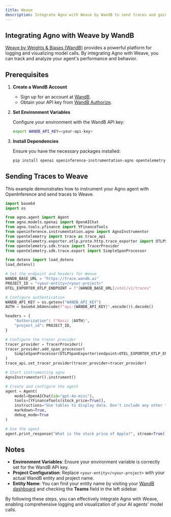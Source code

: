 ```yaml
---
title: Weave
description: Integrate Agno with Weave by WandB to send traces and gain insights into your agent's performance.
---
```


## Integrating Agno with Weave by WandB

[Weave by Weights & Biases (WandB)](https://weave-docs.wandb.ai/) provides a powerful platform for logging and visualizing model calls. By integrating Agno with Weave, you can track and analyze your agent's performance and behavior.

## Prerequisites

1. **Create a WandB Account**

   - Sign up for an account at [WandB](https://wandb.ai).
   - Obtain your API key from [WandB Authorize](https://wandb.ai/authorize).

2. **Set Environment Variables**

   Configure your environment with the WandB API key:

   ```bash
   export WANDB_API_KEY=<your-api-key>
   ```

3. **Install Dependencies**

   Ensure you have the necessary packages installed:

   ```bash
   pip install openai openinference-instrumentation-agno opentelemetry-sdk opentelemetry-exporter-otlp-proto-http
   ```

## Sending Traces to Weave

This example demonstrates how to instrument your Agno agent with OpenInference and send traces to Weave.

```python
import base64
import os

from agno.agent import Agent
from agno.models.openai import OpenAIChat
from agno.tools.yfinance import YFinanceTools
from openinference.instrumentation.agno import AgnoInstrumentor
from opentelemetry import trace as trace_api
from opentelemetry.exporter.otlp.proto.http.trace_exporter import OTLPSpanExporter
from opentelemetry.sdk.trace import TracerProvider
from opentelemetry.sdk.trace.export import SimpleSpanProcessor

from dotenv import load_dotenv
load_dotenv()

# Set the endpoint and headers for Weave
WANDB_BASE_URL = "https://trace.wandb.ai"
PROJECT_ID = "<your-entity>/<your-project>"
OTEL_EXPORTER_OTLP_ENDPOINT = f"{WANDB_BASE_URL}/otel/v1/traces"

# Configure authentication
WANDB_API_KEY = os.getenv("WANDB_API_KEY")
AUTH = base64.b64encode(f"api:{WANDB_API_KEY}".encode()).decode()

headers = {
    "Authorization": f"Basic {AUTH}",
    "project_id": PROJECT_ID,
}

# Configure the tracer provider
tracer_provider = TracerProvider()
tracer_provider.add_span_processor(
    SimpleSpanProcessor(OTLPSpanExporter(endpoint=OTEL_EXPORTER_OTLP_ENDPOINT, headers=headers))
)
trace_api.set_tracer_provider(tracer_provider=tracer_provider)

# Start instrumenting agno
AgnoInstrumentor().instrument()

# Create and configure the agent
agent = Agent(
    model=OpenAIChat(id="gpt-4o-mini"),
    tools=[YFinanceTools(stock_price=True)],
    instructions="Use tables to display data. Don't include any other text.",
    markdown=True,
    debug_mode=True
)

# Use the agent
agent.print_response("What is the stock price of Apple?", stream=True)
```

## Notes

- **Environment Variables**: Ensure your environment variable is correctly set for the WandB API key.
- **Project Configuration**: Replace `<your-entity>/<your-project>` with your actual WandB entity and project name.
- **Entity Name**: You can find your entity name by visiting your [WandB dashboard](https://wandb.ai/home) and checking the **Teams** field in the left sidebar.

By following these steps, you can effectively integrate Agno with Weave, enabling comprehensive logging and visualization of your AI agents' model calls.